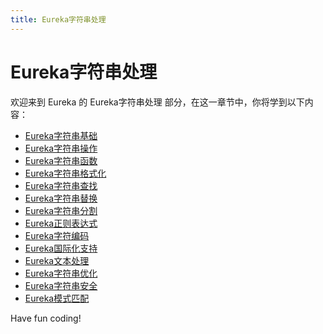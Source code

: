 ```yaml
---
title: Eureka字符串处理
---
```


# Eureka字符串处理

欢迎来到 Eureka 的 Eureka字符串处理 部分，在这一章节中，你将学到以下内容：

- [Eureka字符串基础](./0-eureka-string-basics.mdx)
- [Eureka字符串操作](./1-eureka-string-operations.mdx)
- [Eureka字符串函数](./2-eureka-string-functions.mdx)
- [Eureka字符串格式化](./3-eureka-string-formatting.mdx)
- [Eureka字符串查找](./4-eureka-string-lookup.mdx)
- [Eureka字符串替换](./5-eureka-string-replacement.mdx)
- [Eureka字符串分割](./6-eureka-string-split.mdx)
- [Eureka正则表达式](./7-eureka-regular-expression.mdx)
- [Eureka字符编码](./8-eureka-character-encoding.mdx)
- [Eureka国际化支持](./9-eureka-internationalization-support.mdx)
- [Eureka文本处理](./10-eureka-text-processing.mdx)
- [Eureka字符串优化](./11-eureka-string-optimization.mdx)
- [Eureka字符串安全](./12-eureka-string-security.mdx)
- [Eureka模式匹配](./13-eureka-pattern-matching.mdx)

Have fun coding!